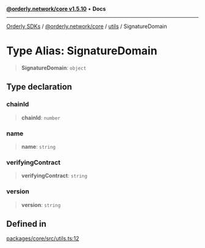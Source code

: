 [**@orderly.network/core v1.5.10**](/sdks/tech-doc/@orderly.network/core/README) • **Docs**

***

[Orderly SDKs](/sdks/tech-doc/packages) / [@orderly.network/core](/sdks/tech-doc/@orderly.network/core/README) / [utils](/sdks/tech-doc/@orderly.network/core/namespaces/utils/README) / SignatureDomain

# Type Alias: SignatureDomain

> **SignatureDomain**: `object`

## Type declaration

### chainId

> **chainId**: `number`

### name

> **name**: `string`

### verifyingContract

> **verifyingContract**: `string`

### version

> **version**: `string`

## Defined in

[packages/core/src/utils.ts:12](https://github.com/OrderlyNetwork/js-sdk/blob/554ae704783e3b83c40bb234a899e8f02987d9b6/packages/core/src/utils.ts#L12)
